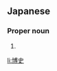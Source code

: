 ==Japanese==
{{ja-kanjitab|ひろ|し|yomi=ko}}

===Proper noun===
{{ja-pos|proper|ひろし}}

# {{given name|male|lang=ja|sort=ひろし}}

[[li:博史]]